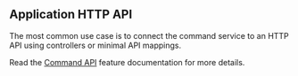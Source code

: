 ## Application HTTP API

The most common use case is to connect the command service to an HTTP API using controllers or minimal API mappings.

Read the [Command API](./command-api) feature documentation for more details.
